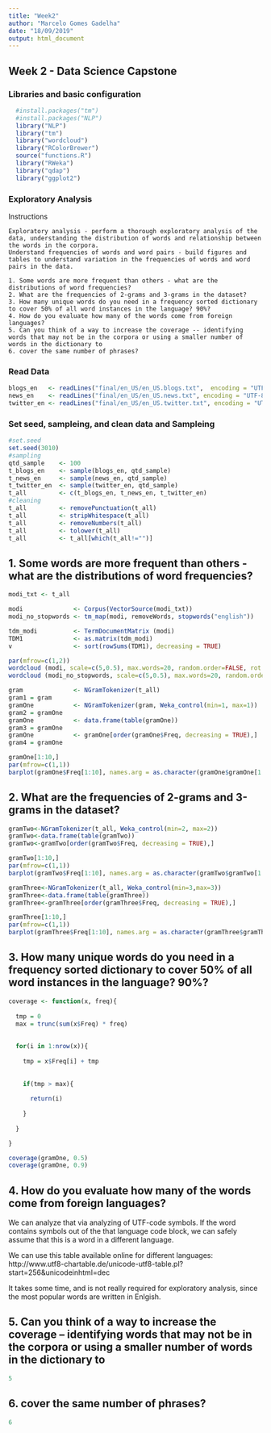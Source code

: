 ```yaml
---
title: "Week2"
author: "Marcelo Gomes Gadelha"
date: "18/09/2019"
output: html_document
---
```


## Week 2 - Data Science Capstone

### Libraries and basic configuration

```r

  #install.packages("tm") 
  #install.packages("NLP")
  library("NLP")
  library("tm")
  library("wordcloud")
  library("RColorBrewer")
  source("functions.R")
  library("RWeka")
  library("qdap")
  library("ggplot2")

```

### Exploratory Analysis

Instructions 

    Exploratory analysis - perform a thorough exploratory analysis of the data, understanding the distribution of words and relationship between the words in the corpora.
    Understand frequencies of words and word pairs - build figures and tables to understand variation in the frequencies of words and word pairs in the data.

    1. Some words are more frequent than others - what are the distributions of word frequencies?
    2. What are the frequencies of 2-grams and 3-grams in the dataset?
    3. How many unique words do you need in a frequency sorted dictionary to cover 50% of all word instances in the language? 90%?
    4. How do you evaluate how many of the words come from foreign languages?
    5. Can you think of a way to increase the coverage -- identifying words that may not be in the corpora or using a smaller number of words in the dictionary to 
    6. cover the same number of phrases?
    
### Read Data
```r

blogs_en   <- readLines("final/en_US/en_US.blogs.txt",  encoding = "UTF-8")
news_en    <- readLines("final/en_US/en_US.news.txt", encoding = "UTF-8")
twitter_en <- readLines("final/en_US/en_US.twitter.txt", encoding = "UTF-8")

```

### Set seed, sampleing, and clean data and Sampleing

```r
#set.seed
set.seed(3010)
#sampling
qtd_sample    <- 100
t_blogs_en    <- sample(blogs_en, qtd_sample)
t_news_en     <- sample(news_en, qtd_sample)
t_twitter_en  <- sample(twitter_en, qtd_sample)
t_all         <- c(t_blogs_en, t_news_en, t_twitter_en)
#cleaning
t_all         <- removePunctuation(t_all)
t_all         <- stripWhitespace(t_all)
t_all         <- removeNumbers(t_all)
t_all         <- tolower(t_all)
t_all         <- t_all[which(t_all!="")]

```

## 1. Some words are more frequent than others - what are the distributions of word frequencies?


```r

modi_txt <- t_all

modi              <- Corpus(VectorSource(modi_txt))
modi_no_stopwords <- tm_map(modi, removeWords, stopwords("english"))

tdm_modi          <- TermDocumentMatrix (modi)
TDM1              <- as.matrix(tdm_modi)
v                 <- sort(rowSums(TDM1), decreasing = TRUE)

par(mfrow=c(1,2))
wordcloud (modi, scale=c(5,0.5), max.words=20, random.order=FALSE, rot.per=0.35, use.r.layout=FALSE, colors=brewer.pal(8, "Dark2"))
wordcloud (modi_no_stopwords, scale=c(5,0.5), max.words=20, random.order=FALSE, rot.per=0.35, use.r.layout=FALSE, colors=brewer.pal(8, "Dark2"))

gram              <- NGramTokenizer(t_all)
gram1 = gram
gramOne           <- NGramTokenizer(gram, Weka_control(min=1, max=1))
gram2 = gramOne
gramOne           <- data.frame(table(gramOne))
gram3 = gramOne
gramOne           <- gramOne[order(gramOne$Freq, decreasing = TRUE),]
gram4 = gramOne

gramOne[1:10,]
par(mfrow=c(1,1))
barplot(gramOne$Freq[1:10], names.arg = as.character(gramOne$gramOne[1:10]))

```

## 2. What are the frequencies of 2-grams and 3-grams in the dataset?


```r

gramTwo<-NGramTokenizer(t_all, Weka_control(min=2, max=2))
gramTwo<-data.frame(table(gramTwo))
gramTwo<-gramTwo[order(gramTwo$Freq, decreasing = TRUE),]

gramTwo[1:10,]
par(mfrow=c(1,1))
barplot(gramTwo$Freq[1:10], names.arg = as.character(gramTwo$gramTwo[1:10]))

gramThree<-NGramTokenizer(t_all, Weka_control(min=3,max=3))
gramThree<-data.frame(table(gramThree))
gramThree<-gramThree[order(gramThree$Freq, decreasing = TRUE),]

gramThree[1:10,]
par(mfrow=c(1,1))
barplot(gramThree$Freq[1:10], names.arg = as.character(gramThree$gramThree[1:10]))

```

## 3. How many unique words do you need in a frequency sorted dictionary to cover 50% of all word instances in the language? 90%?


```r

coverage <- function(x, freq){
  
  tmp = 0
  max = trunc(sum(x$Freq) * freq)
  
  
  for(i in 1:nrow(x)){
    
    tmp = x$Freq[i] + tmp
    
    
    if(tmp > max){
      
      return(i)
      
    }
    
  }

}

coverage(gramOne, 0.5)
coverage(gramOne, 0.9)

```

## 4. How do you evaluate how many of the words come from foreign languages?

We can analyze that via analyzing of UTF-code symbols. If the word contains symbols out of the that language code block, we can safely assume that this is a word in a different language.

We can use this table available online for different languages: http://www.utf8-chartable.de/unicode-utf8-table.pl?start=256&unicodeinhtml=dec

It takes some time, and is not really required for exploratory analysis, since the most popular words are written in Enlgish.


## 5. Can you think of a way to increase the coverage -- identifying words that may not be in the corpora or using a smaller number of words in the dictionary to 


```r

5

```

## 6. cover the same number of phrases?

```r

6

```




    
    
    